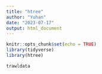 ```yaml
---
title: "htree"
author: "Yuhan"
date: "2023-07-17"
output: html_document
---
```


```r
knitr::opts_chunk$set(echo = TRUE)
library(tidyverse)
library(htree)
```

```r
trawldata
```

